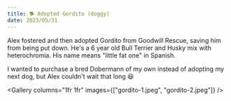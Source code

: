 ---
title: 🐕 Adopted Gordito (doggy)
date: 2023/05/31
---


Alex fostered and then adopted Gordito from Goodwill Rescue, saving him from being put down. He's a 6 year old Bull Terrier and Husky mix with heterochromia. His name means "little fat one" in Spanish.

I wanted to purchase a bred Dobermann of my own instead of adopting my next dog, but Alex couldn't wait that long 😆

<Gallery columns="1fr 1fr" images={["gordito-1.jpeg", "gordito-2.jpeg"]} />
